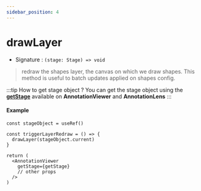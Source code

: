 ```yaml
---
sidebar_position: 4
---
```


# drawLayer

- Signature : `(stage: Stage) => void`

> redraw the shapes layer, the canvas on which we draw shapes. This method is useful to batch updates applied on shapes config.

:::tip How to get stage object ?
You can get the stage object using the **[getStage](/docs/API/annotation-viewer-api#getstage)** available on **AnnotationViewer** and **AnnotationLens**
:::

#### Example

```tsx
const stageObject = useRef()

const triggerLayerRedraw = () => {
  drawLayer(stageObject.current)
}

return (
  <AnnotationViewer
    getStage={getStage}
    // other props
  />
)
```
